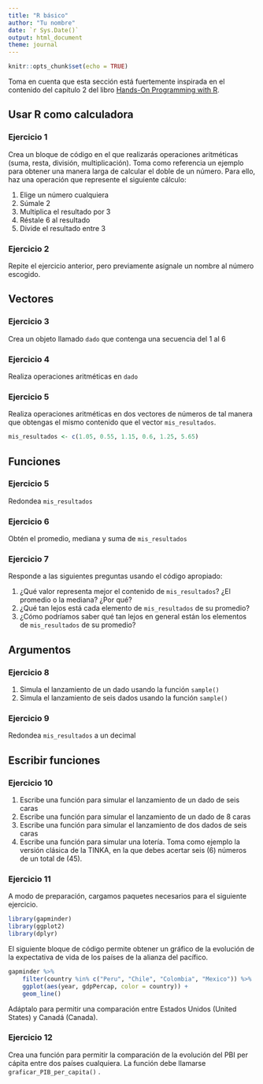 ```yaml
---
title: "R básico"
author: "Tu nombre"
date: `r Sys.Date()`
output: html_document
theme: journal
---
```


```r
knitr::opts_chunk$set(echo = TRUE)
```

Toma en cuenta que esta sección está fuertemente inspirada en el contenido del capítulo 2 del libro [Hands-On Programming with R](https://rstudio-education.github.io/hopr/basics.html).

## Usar R como calculadora

### Ejercicio 1

Crea un bloque de código en el que realizarás operaciones aritméticas (suma, resta, división, multiplicación). Toma como referencia un ejemplo para obtener una manera larga de calcular el doble de un número. Para ello, haz una operación que represente el siguiente cálculo:

1.  Elige un número cualquiera
2.  Súmale 2
3.  Multiplica el resultado por 3
4.  Réstale 6 al resultado
5.  Divide el resultado entre 3

### Ejercicio 2

Repite el ejercicio anterior, pero previamente asígnale un nombre al número escogido.

## Vectores

### Ejercicio 3

Crea un objeto llamado `dado` que contenga una secuencia del 1 al 6

### Ejercicio 4

Realiza operaciones aritméticas en `dado`

### Ejercicio 5

Realiza operaciones aritméticas en dos vectores de números de tal manera que obtengas el mismo contenido que el vector `mis_resultados`.

```r
mis_resultados <- c(1.05, 0.55, 1.15, 0.6, 1.25, 5.65)
```

## Funciones

### Ejercicio 5

Redondea `mis_resultados`

### Ejercicio 6

Obtén el promedio, mediana y suma de `mis_resultados`

### Ejercicio 7

Responde a las siguientes preguntas usando el código apropiado:

1.  ¿Qué valor representa mejor el contenido de `mis_resultados`? ¿El promedio o la mediana? ¿Por qué?
2.  ¿Qué tan lejos está cada elemento de `mis_resultados` de su promedio?
3.  ¿Cómo podríamos saber qué tan lejos en general están los elementos de `mis_resultados` de su promedio?

## Argumentos

### Ejercicio 8

1.  Simula el lanzamiento de un dado usando la función `sample()`
2.  Simula el lanzamiento de seis dados usando la función `sample()`

### Ejercicio 9

Redondea `mis_resultados` a un decimal

## Escribir funciones

### Ejercicio 10

1.  Escribe una función para simular el lanzamiento de un dado de seis caras
2.  Escribe una función para simular el lanzamiento de un dado de 8 caras
3.  Escribe una función para simular el lanzamiento de dos dados de seis caras
4.  Escribe una función para simular una lotería. Toma como ejemplo la versión clásica de la TINKA, en la que debes acertar seis (6) números de un total de (45).

### Ejercicio 11

A modo de preparación, cargamos paquetes necesarios para el siguiente ejercicio.

```r
library(gapminder)
library(ggplot2)
library(dplyr)
```

El siguiente bloque de código permite obtener un gráfico de la evolución de la expectativa de vida de los países de la alianza del pacífico.

```r
gapminder %>% 
    filter(country %in% c("Peru", "Chile", "Colombia", "Mexico")) %>% 
    ggplot(aes(year, gdpPercap, color = country)) +
    geom_line()
```

Adáptalo para permitir una comparación entre Estados Unidos (United States) y Canadá (Canada).

### Ejercicio 12

Crea una función para permitir la comparación de la evolución del PBI per cápita entre dos países cualquiera. La función debe llamarse `graficar_PIB_per_capita()` .
